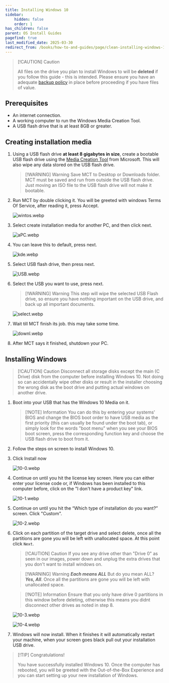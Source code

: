 ```yaml
---
title: Installing Windows 10
sidebar:
    hidden: false
    order: 1
has_children: false
parent: OS Install Guides
pagefind: true
last_modified_date: 2025-03-30
redirect_from: /books/how-to-and-guides/page/clean-installing-windows-10
---
```


> [!CAUTION] Caution
> 
> All files on the drive you plan to install Windows to will be **deleted** if you follow this guide - this is intended. Please ensure you have an adequate [backup policy](/backups) in place before proceeding if you have files of value.

## Prerequisites

* An internet connection.
* A working computer to run the Windows Media Creation Tool.
* A USB flash drive that is at least 8GB or greater.

## Creating installation media

1. Using a USB flash drive **at least 8 gigabytes in size**, create a bootable USB flash drive using the [Media Creation Tool](https://www.microsoft.com/en-us/software-download/windows10) from Microsoft. This will also wipe any data stored on the USB flash drive.
   
    > [!WARNING] Warning
    > Save MCT to Desktop or Downloads folder. MCT must be saved and run from outside the USB flash drive. Just moving an ISO file to the USB flash drive will not make it bootable.

2. Run MCT by double clicking it. You will be greeted with windows Terms Of Service, after reading it, press Accept.

     ![wintos.webp](../../../assets/install-10/wintos.webp)

3. Select create installation media for another PC, and then click next.

     ![aPC.webp](../../../assets/install-10/aPC.webp)

4. You can leave this to default, press next.  

     ![kde.webp](../../../assets/install-10/kde.webp)

5. Select USB flash drive, then press next.

     ![USB.webp](../../../assets/install-10/USB.webp)

6. Select the USB you want to use, press next. 

    > [!WARNING] Warning
    > This step will wipe the selected USB Flash drive, so ensure you have nothing important on the USB drive, and back up all important documents.

     ![select.webp](../../../assets/install-10/select.webp)

7. Wait till MCT finish its job. this may take some time.

     ![downl.webp](../../../assets/install-10/downl.webp)

8. After MCT says it finished, shutdown your PC.

## Installing Windows

> [!CAUTION] Caution
> Disconnect all storage disks except the main (C Drive) disk from the computer before installing Windows 10. Not doing so can accidentally wipe other disks or result in the installer choosing the wrong disk as the boot drive and putting actual windows on another drive.

1. Boot into your USB that has the Windows 10 Media on it. 

    > [!NOTE] Information
    > You can do this by entering your systems' BIOS and change the BIOS boot order to have USB media as the first priority (this can usually be found under the boot tab), or simply look for the words "boot menu" when you see your BIOS boot screen, press the corresponding function key and choose the USB flash drive to boot from it.

2. Follow the steps on screen to install Windows 10.

3. Click Install now

     ![10-0.webp](../../../assets/install-10/10-0.webp)

4. Continue on until you hit the license key screen. Here you can either enter your license code or, if Windows has been installed to this computer before, click on the "I don't have a product key" link.

    ![10-1.webp](../../../assets/install-10/10-1.webp)

5. Continue on until you hit the “Which type of installation do you want?” screen. Click "Custom". 

    ![10-2.webp](../../../assets/install-10/10-2.webp)

6. Click on each partition of the target drive and select delete, once all the partitions are gone you will be left with unallocated space. At this point click `Next`.

    > [!CAUTION] Caution
    > If you see any drive other than "Drive 0" as seen in our images, power down and unplug the extra drives that you don't want to install windows on.

    > [!WARNING] Warning
    > ***Each means ALL*** But do you mean ALL? ***Yes, All***. Once all the partitions are gone you will be left with unallocated space.

    > [!NOTE] Information
    > Ensure that you only have drive 0 partitions in this window before deleting, otherwise this means you didnt disconnect other drives as noted in step 8.

    ![10-3.webp](../../../assets/install-10/10-3.webp)

    ![10-4.webp](../../../assets/install-10/10-4.webp)

    <DiskErrors />

7. Windows will now install. When it finishes it will automatically restart your machine, when your screen goes black pull out your installation USB drive.

> [!TIP] Congratulations!
>
> You have successfully installed Windows 10. Once the computer has rebooted, you will be greeted with the Out-of-the-Box Experience and you can start setting up your new installation of Windows. 
